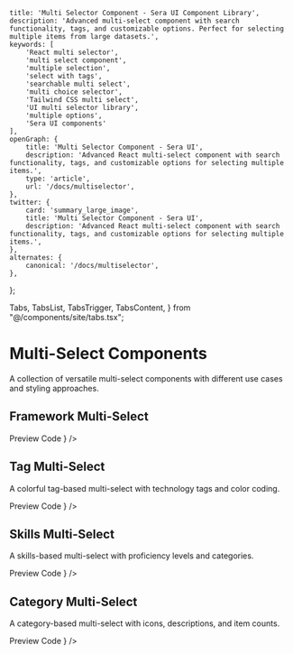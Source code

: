     title: 'Multi Selector Component - Sera UI Component Library',
    description: 'Advanced multi-select component with search functionality, tags, and customizable options. Perfect for selecting multiple items from large datasets.',
    keywords: [
        'React multi selector',
        'multi select component',
        'multiple selection',
        'select with tags',
        'searchable multi select',
        'multi choice selector',
        'Tailwind CSS multi select',
        'UI multi selector library',
        'multiple options',
        'Sera UI components'
    ],
    openGraph: {
        title: 'Multi Selector Component - Sera UI',
        description: 'Advanced React multi-select component with search functionality, tags, and customizable options for selecting multiple items.',
        type: 'article',
        url: '/docs/multiselector',
    },
    twitter: {
        card: 'summary_large_image',
        title: 'Multi Selector Component - Sera UI',
        description: 'Advanced React multi-select component with search functionality, tags, and customizable options for selecting multiple items.',
    },
    alternates: {
        canonical: '/docs/multiselector',
    },
};

  Tabs,
  TabsList,
  TabsTrigger,
  TabsContent,
} from "@/components/site/tabs.tsx";

<AI dir="left"/>

# Multi-Select Components

A collection of versatile multi-select components with different use cases and styling approaches.

## Framework Multi-Select

<Tabs defaultValue="preview" className="">
  <TabsList>
    <TabsTrigger value="preview">Preview</TabsTrigger>
    <TabsTrigger value="code">Code</TabsTrigger>
  </TabsList>
  <TabsContent value="preview">
    <ComponentRenderer component={<MultiSelectPage />} />
  </TabsContent>
  <TabsContent value="code">
    <CodeBlock filePath="src/app/docs/multiselector/multiselector1.tsx" />
  </TabsContent>
</Tabs>

## Tag Multi-Select

A colorful tag-based multi-select with technology tags and color coding.

<Tabs defaultValue="preview" className="">
  <TabsList>
    <TabsTrigger value="preview">Preview</TabsTrigger>
    <TabsTrigger value="code">Code</TabsTrigger>
  </TabsList>
  <TabsContent value="preview">
    <ComponentRenderer component={<TagMultiSelectPage />} />
  </TabsContent>
  <TabsContent value="code">
    <CodeBlock filePath="src/app/docs/multiselector/multiselector2.tsx" />
  </TabsContent>
</Tabs>

## Skills Multi-Select

A skills-based multi-select with proficiency levels and categories.

<Tabs defaultValue="preview" className="">
  <TabsList>
    <TabsTrigger value="preview">Preview</TabsTrigger>
    <TabsTrigger value="code">Code</TabsTrigger>
  </TabsList>
  <TabsContent value="preview">
    <ComponentRenderer component={<SkillMultiSelectPage />} />
  </TabsContent>
  <TabsContent value="code">
    <CodeBlock filePath="src/app/docs/multiselector/multiselector3.tsx" />
  </TabsContent>
</Tabs>

## Category Multi-Select

A category-based multi-select with icons, descriptions, and item counts.

<Tabs defaultValue="preview" className="">
  <TabsList>
    <TabsTrigger value="preview">Preview</TabsTrigger>
    <TabsTrigger value="code">Code</TabsTrigger>
  </TabsList>
  <TabsContent value="preview">
    <ComponentRenderer component={<CategoryMultiSelectPage />} />
  </TabsContent>
  <TabsContent value="code">
    <CodeBlock filePath="src/app/docs/multiselector/multiselector4.tsx" />
  </TabsContent>
</Tabs>
